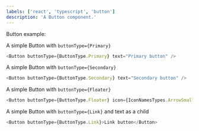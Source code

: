 ```yaml
---
labels: ['react', 'typescript', 'button']
description: 'A Button component.'
---
```



Button example:

A simple Button with `buttonType={Primary}`

```js live
<Button buttonType={ButtonType.Primary} text="Primary button" />
```

A simple Button with `buttonType={Secondary}`

```js live
<Button buttonType={ButtonType.Secondary} text="Secondary button" />
```

A simple Button with `buttonType={Floater}`

```js live
<Button buttonType={ButtonType.Floater} icon={IconNamesTypes.ArrowSmallUp} />
```

A simple Button with `buttonType={Link}` and text as a child

```js live
<Button buttonType={ButtonType.Link}>Link button</Button>
```
